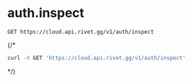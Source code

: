 # auth.inspect
```
GET https://cloud.api.rivet.gg/v1/auth/inspect
```


{/*<RequestExample>
```bash curl
curl -X GET 'https://cloud.api.rivet.gg/v1/auth/inspect'
```
</RequestExample>*/}
